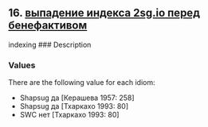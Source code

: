 ## 16. <a href =  'https://agricolamz.github.io/The_Circassian_Isoglosses_Database/16.html'>выпадение индекса 2sg.io перед бенефактивом</a>
indexing
### Description



### Values
There are the following value for each idiom:

* Shapsug  да [Керашева 1957: 258] 
* Shapsug  да [Тхаркахо 1993: 80] 
* SWC  нет [Тхаркахо 1993: 80] 

